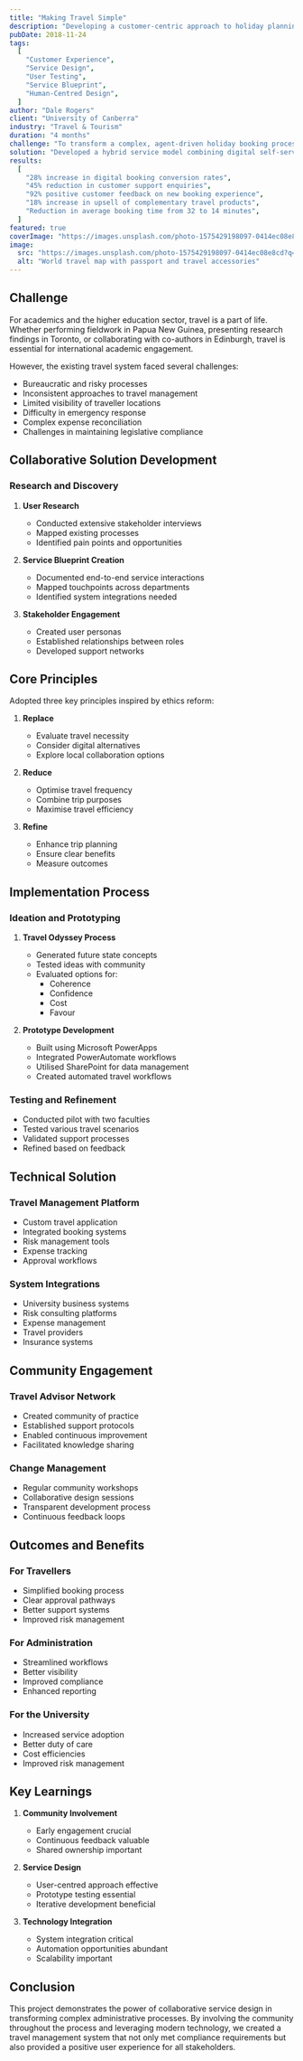 ```yaml
---
title: "Making Travel Simple"
description: "Developing a customer-centric approach to holiday planning through human-centred service design."
pubDate: 2018-11-24
tags:
  [
    "Customer Experience",
    "Service Design",
    "User Testing",
    "Service Blueprint",
    "Human-Centred Design",
  ]
author: "Dale Rogers"
client: "University of Canberra"
industry: "Travel & Tourism"
duration: "4 months"
challenge: "To transform a complex, agent-driven holiday booking process into a simple, customer-led digital journey while maintaining the value of personalised service."
solution: "Developed a hybrid service model combining digital self-service tools with contextual human support, based on extensive customer research and journey mapping."
results:
  [
    "28% increase in digital booking conversion rates",
    "45% reduction in customer support enquiries",
    "92% positive customer feedback on new booking experience",
    "18% increase in upsell of complementary travel products",
    "Reduction in average booking time from 32 to 14 minutes",
  ]
featured: true
coverImage: "https://images.unsplash.com/photo-1575429198097-0414ec08e8cd?q=80&w=2070&auto=format&fit=crop"
image:
  src: "https://images.unsplash.com/photo-1575429198097-0414ec08e8cd?q=80&w=2070&auto=format&fit=crop"
  alt: "World travel map with passport and travel accessories"
---
```


## Challenge

For academics and the higher education sector, travel is a part of life. Whether performing fieldwork in Papua New Guinea, presenting research findings in Toronto, or collaborating with co-authors in Edinburgh, travel is essential for international academic engagement.

However, the existing travel system faced several challenges:

- Bureaucratic and risky processes
- Inconsistent approaches to travel management
- Limited visibility of traveller locations
- Difficulty in emergency response
- Complex expense reconciliation
- Challenges in maintaining legislative compliance

## Collaborative Solution Development

### Research and Discovery

1. **User Research**

   - Conducted extensive stakeholder interviews
   - Mapped existing processes
   - Identified pain points and opportunities

2. **Service Blueprint Creation**

   - Documented end-to-end service interactions
   - Mapped touchpoints across departments
   - Identified system integrations needed

3. **Stakeholder Engagement**
   - Created user personas
   - Established relationships between roles
   - Developed support networks

## Core Principles

Adopted three key principles inspired by ethics reform:

1. **Replace**

   - Evaluate travel necessity
   - Consider digital alternatives
   - Explore local collaboration options

2. **Reduce**

   - Optimise travel frequency
   - Combine trip purposes
   - Maximise travel efficiency

3. **Refine**
   - Enhance trip planning
   - Ensure clear benefits
   - Measure outcomes

## Implementation Process

### Ideation and Prototyping

1. **Travel Odyssey Process**

   - Generated future state concepts
   - Tested ideas with community
   - Evaluated options for:
     - Coherence
     - Confidence
     - Cost
     - Favour

2. **Prototype Development**
   - Built using Microsoft PowerApps
   - Integrated PowerAutomate workflows
   - Utilised SharePoint for data management
   - Created automated travel workflows

### Testing and Refinement

- Conducted pilot with two faculties
- Tested various travel scenarios
- Validated support processes
- Refined based on feedback

## Technical Solution

### Travel Management Platform

- Custom travel application
- Integrated booking systems
- Risk management tools
- Expense tracking
- Approval workflows

### System Integrations

- University business systems
- Risk consulting platforms
- Expense management
- Travel providers
- Insurance systems

## Community Engagement

### Travel Advisor Network

- Created community of practice
- Established support protocols
- Enabled continuous improvement
- Facilitated knowledge sharing

### Change Management

- Regular community workshops
- Collaborative design sessions
- Transparent development process
- Continuous feedback loops

## Outcomes and Benefits

### For Travellers

- Simplified booking process
- Clear approval pathways
- Better support systems
- Improved risk management

### For Administration

- Streamlined workflows
- Better visibility
- Improved compliance
- Enhanced reporting

### For the University

- Increased service adoption
- Better duty of care
- Cost efficiencies
- Improved risk management

## Key Learnings

1. **Community Involvement**

   - Early engagement crucial
   - Continuous feedback valuable
   - Shared ownership important

2. **Service Design**

   - User-centred approach effective
   - Prototype testing essential
   - Iterative development beneficial

3. **Technology Integration**
   - System integration critical
   - Automation opportunities abundant
   - Scalability important

## Conclusion

This project demonstrates the power of collaborative service design in transforming complex administrative processes. By involving the community throughout the process and leveraging modern technology, we created a travel management system that not only met compliance requirements but also provided a positive user experience for all stakeholders.
